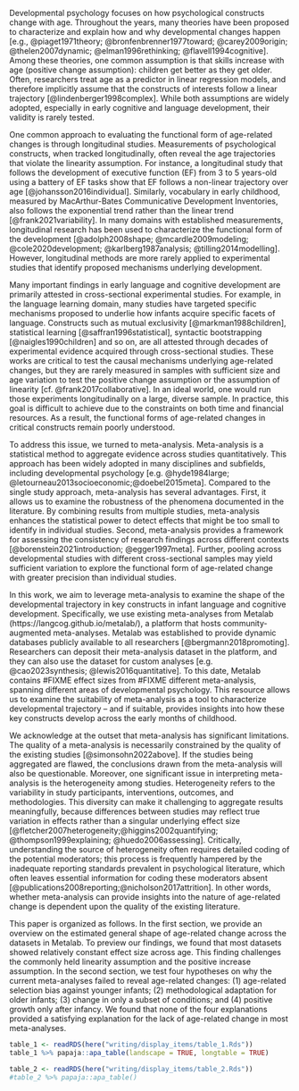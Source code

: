 Developmental psychology focuses on how psychological constructs change with age.  Throughout the years, many theories have been proposed to characterize and explain how and why developmental changes happen [e.g., @piaget1971theory; @bronfenbrenner1977toward; @carey2009origin; @thelen2007dynamic; @elman1996rethinking; @flavell1994cognitive]. Among these theories, one common assumption is that skills increase with age (positive change assumption): children get better as they get older. Often, researchers treat age as a predictor in linear regression models, and therefore implicitly assume that the constructs of interests follow a linear trajectory [@lindenberger1998complex]. While both assumptions are widely adopted, especially in early cognitive and language development, their validity is rarely tested. 	

One common approach to evaluating the functional form of age-related changes is through longitudinal studies. Measurements of psychological constructs, when tracked longitudinally, often reveal the age trajectories that violate the linearity assumption. For instance, a longitudinal study that follows the development of executive function (EF) from 3 to 5 years-old using a battery of EF tasks show that EF follows a non-linear trajectory over age [@johansson2016individual]. Similarly, vocabulary in early childhood, measured by MacArthur-Bates Communicative Development Inventories, also follows the exponential trend rather than the linear trend [@frank2021variability]. In many domains with established measurements, longitudinal research has been used to characterize the functional form of the development [@adolph2008shape; @mcardle2009modeling; @cole2020development; @karlberg1987analysis; @tilling2014modelling]. However, longitudinal methods are more rarely applied to experimental studies that identify proposed mechanisms underlying development. 

Many important findings in early language and cognitive development are primarily attested in cross-sectional experimental studies. For example, in the language learning domain, many studies have targeted specific mechanisms proposed to underlie how infants acquire specific facets of language. Constructs such as mutual exclusivity [@markman1988children], statistical learning [@saffran1996statistical], syntactic bootstrapping [@naigles1990children] and so on, are all attested through decades of experimental evidence acquired through cross-sectional studies. These works are critical to test the causal mechanisms underlying age-related changes, but they are rarely measured in samples with sufficient size and age variation to test the positive change assumption or the assumption of linearity [cf. @frank2017collaborative]. In an ideal world, one would run those experiments longitudinally on a large, diverse sample. In practice, this goal is difficult to achieve due to the constraints on both time and financial resources. As a result, the functional forms of age-related changes in critical constructs remain poorly understood. 

To address this issue, we turned to meta-analysis. Meta-analysis is a statistical method to aggregate evidence across studies quantitatively. This approach has been widely adopted in many disciplines and subfields, including developmental psychology [e.g. @hyde1984large; @letourneau2013socioeconomic;@doebel2015meta]. Compared to the single study approach, meta-analysis has several advantages. First, it allows us to examine the robustness of the phenomena documented in the literature. By combining results from multiple studies, meta-analysis enhances the statistical power to detect effects that might be too small to identify in individual studies. Second, meta-analysis provides a framework for assessing the consistency of research findings across different contexts [@borenstein2021introduction; @egger1997meta]. Further, pooling across developmental studies with different cross-sectional samples may yield sufficient  variation to explore the functional form of age-related change with greater precision than individual studies.

In this work, we aim to leverage meta-analysis to examine the shape of the developmental trajectory in key constructs in infant language and cognitive development. Specifically, we use existing meta-analyses from Metalab (https://langcog.github.io/metalab/), a platform that hosts community-augmented meta-analyses. Metalab was established to provide dynamic databases publicly available to all researchers [@bergmann2018promoting]. Researchers can deposit their meta-analysis dataset in the platform, and they can also use the dataset for custom analyses [e.g. @cao2023synthesis; @lewis2016quantitative]. To this date, Metalab contains #FIXME effect sizes from #FIXME different meta-analysis, spanning different areas of developmental psychology. This resource allows us to examine the suitability of meta-analysis as a tool to characterize developmental trajectory – and if suitable, provides insights into how these key constructs develop across the early months of childhood. 

We acknowledge at the outset that meta-analysis has significant limitations. The quality of a meta-analysis is necessarily constrained by the quality of the existing studies [@simonsohn2022above]. If the studies being aggregated are flawed, the conclusions drawn from the meta-analysis will also be questionable. Moreover, one significant issue in interpreting meta-analysis is the heterogeneity among studies. Heterogeneity refers to the variability in study participants, interventions, outcomes, and methodologies. This diversity can make it challenging to aggregate results meaningfully, because differences between studies may reflect true variation in effects rather than a singular underlying effect size [@fletcher2007heterogeneity;@higgins2002quantifying; @thompson1999explaining; @huedo2006assessing]. Critically, understanding the source of heterogeneity often requires detailed coding of the potential moderators; this process is frequently hampered by the inadequate reporting standards prevalent in psychological literature, which often leaves essential information for coding these moderators absent [@publications2008reporting;@nicholson2017attrition]. In other words, whether meta-analysis can provide insights into the nature of age-related change is dependent upon the quality of the existing literature.

This paper is organized as follows. In the first section, we provide an overview on the estimated general shape of age-related change across the datasets in Metalab. To preview our findings, we found that most datasets showed relatively constant effect size across age. This finding challenges the commonly held linearity assumption and the positive increase assumption. In the second section, we test four hypotheses on why the current meta-analyses failed to reveal age-related changes: (1) age-related selection bias against younger infants; (2) methodological adaptation for older infants; (3) change in only a subset of conditions; and (4) positive growth only after infancy. We found that none of the four explanations provided a satisfying explanation for the lack of age-related change in most meta-analyses. 


```r
table_1 <- readRDS(here("writing/display_items/table_1.Rds"))
table_1 %>% papaja::apa_table(landscape = TRUE, longtable = TRUE)
```

\begin{table*}[hbt]
\ifnextchar[{\eatarg}{}
[tbp]
\begin{landscape}
\begin{center}
\begin{threeparttable}
\small 
\caption{\label{tab:unnamed-chunk-9}}

\begin{tabular}{llllll}
\toprule
Dataset & \multicolumn{1}{c}{N ES} & \multicolumn{1}{c}{N Subject} & \multicolumn{1}{c}{MA ES} & \multicolumn{1}{c}{i2} & \multicolumn{1}{c}{Citation}\\
\midrule
Abstract rule learning & 95 & 1123 & 0.22 [0.07, 0.37] & 0.80 & Rabagliati, Ferguson, \& Lew-Williams (2018)\\
Audio-visual congruence & 92 & 4132 & 0.33 [0.19, 0.47] & 0.89 & Cox, Keren-Portnoy, Roepstorff, \& Fusaroli (2022)\\
Categorization bias & 80 & 594 & 0.16 [-0.66, 0.99] & 0.96 & NA\\
Cross-situational word learning & 48 & 2241 & 0.67 [0.5, 0.84] & 0.90 & NA\\
Familiar word recognition & 34 & 586 & 0.54 [0.38, 0.69] & 0.55 & Carbajal, Peperkamp, \& Tsuji (2021)\\
Gaze following (combined) & 81 & 1407 & 0.81 [0.61, 1.01] & 0.90 & Frank, Lewis, \& MacDonald (2016)\\
Infant directed speech preference & 100 & 1267 & 0.37 [0.25, 0.49] & 0.71 & Dunst, Gorman, \& Hamby (2012); Zettersten et al., (2023)\\
Label advantage in concept learning & 100 & 1644 & 0.36 [0.23, 0.48] & 0.73 & NA\\
Language discrimination & 104 & 1479 & -0.26 [-0.4, -0.11] & 0.77 & Gasparini, Langus, Tsuji, \& Boll-Avetisyan (2021)\\
Language preference & 49 & 641 & 0.11 [-0.06, 0.28] & 0.93 & Gasparini, Langus, Tsuji, \& Boll-Avetisyan (2021)\\
Mispronunciation sensitivity & 249 & 2122 & 0.45 [0.24, 0.66] & 0.94 & Von Holzen \& Bergmann (2021)\\
Mutual exclusivity & 131 & 2222 & 1.27 [0.99, 1.56] & 0.95 & Lewis et al. (2020)\\
Natural speech preference & 55 & 786 & 0.44 [0.23, 0.65] & 0.83 & Issard, Tsuji, \& Cristia (2023)\\
Neonatal Imitation & 336 & 2455 & 0.68 [0.4, 0.97] & 0.94 & Davis et al. (2021)\\
Online word recognition & 14 & 330 & 1.37 [0.78, 1.96] & 0.95 & Frank, Lewis, \& MacDonald (2016)\\
Prosocial agents & 61 & 1244 & 0.4 [0.29, 0.52] & 0.20 & Margoni \& Surian (2018)\\
Simple arithmetic competences & 14 & 369 & 0.25 [0.04, 0.46] & 0.54 & Christodoulou, Lac, \& Moore (2017)\\
Sound symbolism & 44 & 425 & 0.16 [-0.01, 0.33] & 0.69 & Fort et al. (2018)\\
Statistical sound category learning & 20 & 591 & 0.29 [0.01, 0.57] & 0.58 & Cristia (2018)\\
Statistical word segmentation & 103 & 804 & -0.08 [-0.18, 0.02] & 0.83 & Black \& Bergmann (2017)\\
Switch task & 143 & 2764 & -0.16 [-0.25, -0.06] & 0.78 & Tsui, Byers-Heinlein, \& Fennell (2019)\\
Syntactic bootstrapping & 60 & 832 & 0.24 [0.03, 0.44] & 0.72 & Cao \& Lewis (2022)\\
Vowel discrimination (native) & 143 & 2418 & 0.59 [0.43, 0.75] & 0.78 & Tsuji \& Cristia (2014)\\
Vowel discrimination (non-native) & 49 & 600 & 0.65 [0.2, 1.1] & 0.92 & Tsuji \& Cristia (2014)\\
Word segmentation (combined) & 315 & 2910 & 0.2 [0.14, 0.26] & 0.78 & Bergmann \& Cristia (2016)\\
\bottomrule
\end{tabular}

\end{threeparttable}
\end{center}
\end{landscape}


\end{table*}
\efloatseparator
 
 
```r
table_2 <- readRDS(here("writing/display_items/table_2.Rds"))
#table_2 %>% papaja::apa_table()
```
 
\begin{table*}[hbt]
\ifnextchar[{\eatarg}{}
[tbp]

\begin{center}
\begin{threeparttable}

\caption{\label{tab:unnamed-chunk-10}}

\begin{tabular}{lllll}
\toprule
Dataset & \multicolumn{1}{c}{Const} & \multicolumn{1}{c}{Linear} & \multicolumn{1}{c}{Log} & \multicolumn{1}{c}{Quadratic}\\
\midrule
Cross-situational word learning & \bf{0.00} & 2.44 & 2.29 & 2.55\\
Language discrimination & \bf{0.00} & 1.32 & 0.91 & 1.59\\
Prosocial agents & \bf{0.00} & 2.08 & 1.87 & 2.15\\
Simple arithmetic competences & \bf{0.00*} & 6.65* & 6.74* & 6.55*\\
Statistical word segmentation & \bf{0.00} & 1.34 & 1.51 & 1.12\\
Switch task & \bf{0.00} & 1.12 & 1.15 & 1.06\\
Syntactic bootstrapping & \bf{0.00} & 0.71 & 0.56 & 0.88\\
Vowel discrimination (native) & \bf{0.00} & 1.34 & 0.99 & 1.63\\
Vowel discrimination (non-native) & \bf{0.00} & 1.56 & 1.67 & 1.46\\
Word segmentation (combined) & \bf{0.00} & 1.28 & 1.05 & 1.61\\
Infant directed speech preference & \bf{0.00} & 1.57 & 1.47 & 1.53\\
Mispronunciation sensitivity & 1.89 & \bf{0.00} & 0.05 & 0.19\\
Online word recognition & 2.22 & \bf{0.00} & 0.23 & 0.15\\
Sound symbolism & 3.91 & \bf{0.00} & 0.61 & 0.09\\
Audio-visual congruence & 5.90* & 6.70* & \bf{0.00*} & 7.44*\\
Label advantage in concept learning & 2.37 & 0.95 & \bf{0.00} & 1.63\\
Mutual exclusivity & 9.80* & 0.58 & \bf{0.00*} & 1.38\\
Neonatal Imitation & 2.25 & 0.36 & \bf{0.00} & 1.06\\
Abstract rule learning & 0.44 & 0.32 & 0.86 & \bf{0.00}\\
Categorization bias & 8.46* & 0.62 & 1.36 & \bf{0.00*}\\
Familiar word recognition & 1.68 & 0.28 & 1.15 & \bf{0.00}\\
Gaze following (combined) & 43.73* & 2.07 & 10.41* & \bf{0.00*}\\
Language preference & 2.50 & 2.36 & 4.12 & \bf{0.00}\\
Natural speech preference & 0.86 & 0.43 & 1.04 & \bf{0.00}\\
Statistical sound category learning & 3.44 & 1.04 & 3.01 & \bf{0.00}\\
\bottomrule
\end{tabular}

\end{threeparttable}
\end{center}

\end{table*}
\efloatseparator
